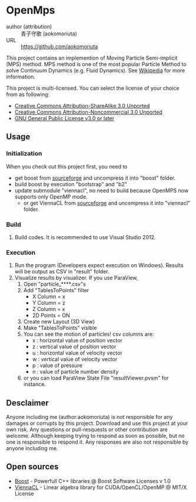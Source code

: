 = OpenMps =
;author (attribution)
: 青子守歌 (aokomoriuta)
;URL
: https://github.com/aokomoriuta

This project contains an implemention of Moving Particle Semi-implicit (MPS) method.
MPS method is one of the most popular Particle Method to solve Continuum Dynamics (e.g. Fluid Dynamics). See [https://en.wikipedia.org/wiki/Moving_Particle_Semi-implicit_Method Wikipedia] for more information.

This project is multi-licensed.
You can select the license of your choice from as following:
* [http://creativecommons.org/licenses/by-sa/3.0/ Creative Commons Attribution-ShareAlike 3.0 Unported]
* [http://creativecommons.org/licenses/by-nc/3.0/ Creative Commons Attribution-Noncommercial 3.0 Unported]
* [http://www.gnu.org/licenses/gpl.html GNU General Public License v3.0 or later]

== Usage ==
=== Initialization ===
When you check out this project first, you need to
* get boost from [http://sourceforge.net/projects/boost/files/boost/ sourceforge] and uncompress it into "boost" folder.
* build boost by execution "bootstrap" and "b2"
* update submodule "viennacl", no need to build because OpenMPS now supports only OpenMP mode.
** or get ViennaCL from [http://sourceforge.net/projects/viennacl/files/ sourceforge] and uncompress it into "viennacl" folder.

=== Build ===
# Build codes. It is recommended to use Visual Studio 2012.

=== Execution ===
# Run the program (Developers expect execution on Windows). Results will be output as CSV in "result" folder.
# Visualize results by visualizer. If you use ParaView,
## Open "particle_****.csv"s
## Add "TablesToPoints" filter
##* X Column = x
##* Y Column = z
##* Z Column = x
##* 2D Points = ON
## Create new Layout (3D View)
## Make "TablesToPoints" visible
## You can see the motion of particles! csv columns are:
##* x : horizontal value of position vector
##* z : vertical value of position vector
##* u : horizontal value of velocity vector
##* w : vertical value of velocity vector
##* p : value of pressure
##* n : value of particle number density
## or you can load ParaView State File "resultViewer.pvsm" for instance.

== Desclaimer ==
Anyone including me (author:aokomoriuta) is not responsible for any damages or corrupts by this project. Download and use this project at your own risk.
Any questions or pull-resquests or other contribution are welcome. Although keeping trying to respond as soon as possible, but no one is responsible to respond it. Any responses are also not responsible by anyone including me.

== Open sources ==
* [http://www.boost.org/ Boost] - Powerfull C++ libraries @ Boost Software Licenses v 1.0
* [http://viennacl.sourceforge.net/ ViennaCL] - Linear algebra library for CUDA/OpenCL/OpenMP @ MIT/X License

